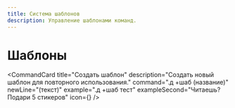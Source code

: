 ```yaml
---
title: Система шаблонов
description: Управление шаблонами команд.
---
```



# Шаблоны <FileText className="inline-block h-5 w-5 text-indigo-300" />

<CommandCard
  title="Создать шаблон"
  description="Создать новый шаблон для повторного использования."
  command=".д +шаб (название)"
  newLine="(текст)"
  example=".д +шаб тест"
  exampleSecond="Читаешь? Подари 5 стикеров"
  icon={<FileText className="h-5 w-5 text-indigo-300" />}
/>

<br />

<CommandCard
  title="Удалить шаблон"
  description="Удалить существующий шаблон."
  command=".д -шаб (название)"
/>

<br />

<CommandCard
  title="Редактировать шаблон"
  description="Изменить текст шаблона."
  command=".д ~шаб (название) (текст)"
  example=".д ~шаб тест"
  exampleSecond="Точно читал? Где стикеры?"
/>

<br />

<CommandCard
  title="Список шаблонов"
  description="Показать все шаблоны."
  command=".д шабы"
/>

<br />

<CommandCard
  title="Очистить шаблоны"
  description="Удалить все шаблоны."
  command=".д -шабы"
/>
